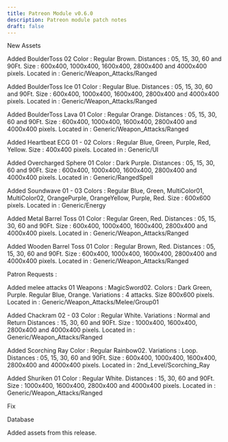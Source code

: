 ```yaml
---
title: Patreon Module v0.6.0
description: Patreon module patch notes
draft: false
---
```


New Assets

Added BoulderToss 02
Color : Regular Brown.
Distances : 05, 15, 30, 60 and 90Ft.
Size : 600x400, 1000x400, 1600x400, 2800x400 and 4000x400 pixels.
Located in : Generic/Weapon_Attacks/Ranged

Added BoulderToss Ice 01
Color : Regular Blue.
Distances : 05, 15, 30, 60 and 90Ft.
Size : 600x400, 1000x400, 1600x400, 2800x400 and 4000x400 pixels.
Located in : Generic/Weapon_Attacks/Ranged

Added BoulderToss Lava 01
Color : Regular Orange.
Distances : 05, 15, 30, 60 and 90Ft.
Size : 600x400, 1000x400, 1600x400, 2800x400 and 4000x400 pixels.
Located in : Generic/Weapon_Attacks/Ranged

Added Heartbeat ECG 01 - 02
Colors : Regular Blue, Green, Purple, Red, Yellow.
Size : 400x400 pixels.
Located in : Generic/UI

Added Overcharged Sphere 01
Color : Dark Purple.
Distances : 05, 15, 30, 60 and 90Ft.
Size : 600x400, 1000x400, 1600x400, 2800x400 and 4000x400 pixels.
Located in : Generic/RangedSpell

Added Soundwave 01 - 03
Colors : Regular Blue, Green, MultiColor01, MultiColor02, OrangePurple, OrangeYellow, Purple, Red.
Size : 600x600 pixels.
Located in : Generic/Energy

Added Metal Barrel Toss 01
Color : Regular Green, Red.
Distances : 05, 15, 30, 60 and 90Ft.
Size : 600x400, 1000x400, 1600x400, 2800x400 and 4000x400 pixels.
Located in : Generic/Weapon_Attacks/Ranged

Added Wooden Barrel Toss 01
Color : Regular Brown, Red.
Distances : 05, 15, 30, 60 and 90Ft.
Size : 600x400, 1000x400, 1600x400, 2800x400 and 4000x400 pixels.
Located in : Generic/Weapon_Attacks/Ranged

Patron Requests :

Added melee attacks 01
Weapons : MagicSword02.
Colors : Dark Green, Purple. Regular Blue, Orange.
Variations : 4 attacks.
Size 800x600 pixels.
Located in : Generic/Weapon_Attacks/Melee/Group01

Added Chackram 02 - 03
Color : Regular White.
Variations : Normal and Return
Distances : 15, 30, 60 and 90Ft.
Size : 1000x400, 1600x400, 2800x400 and 4000x400 pixels.
Located in : Generic/Weapon_Attacks/Ranged

Added Scorching Ray
Color : Regular Rainbow02.
Variations : Loop.
Distances : 05, 15, 30, 60 and 90Ft.
Size : 600x400, 1000x400, 1600x400, 2800x400 and 4000x400 pixels.
Located in : 2nd_Level/Scorching_Ray

Added Shuriken 01
Color : Regular White.
Distances : 15, 30, 60 and 90Ft.
Size : 1000x400, 1600x400, 2800x400 and 4000x400 pixels.
Located in : Generic/Weapon_Attacks/Ranged

Fix

Database

Added assets from this release.



